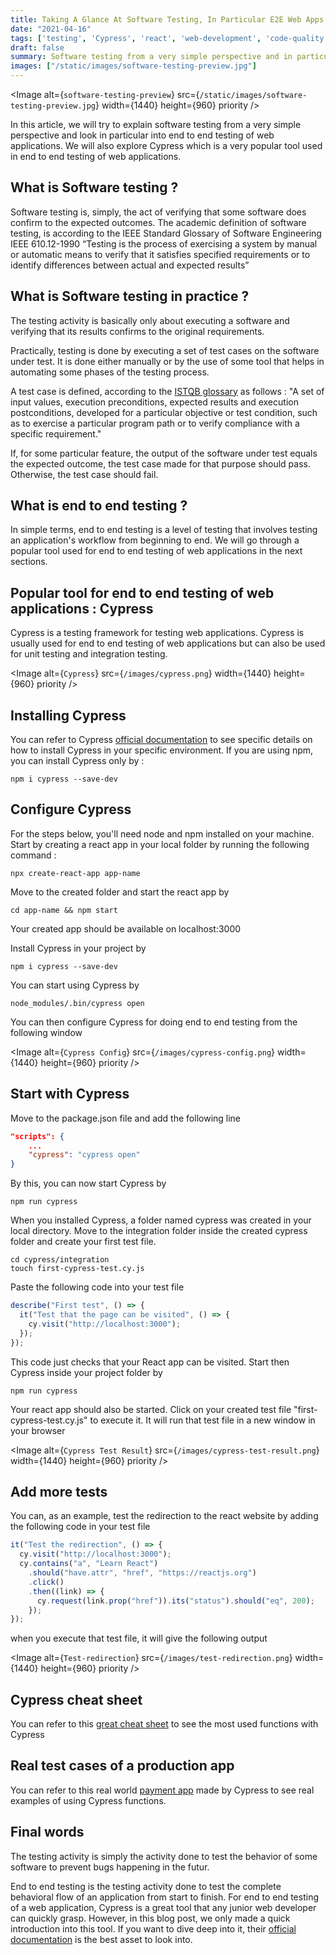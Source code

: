 ```yaml
---
title: Taking A Glance At Software Testing, In Particular E2E Web Apps Testing
date: "2021-04-16"
tags: ['testing', 'Cypress', 'react', 'web-development', 'code-quality', 'JavaScript']
draft: false
summary: Software testing from a very simple perspective and in particular, end to end testing for web applications
images: ["/static/images/software-testing-preview.jpg"]
---
```


<Image
  alt={`software-testing-preview`}
  src={`/static/images/software-testing-preview.jpg`}
  width={1440}
  height={960}
  priority
/>

In this article, we will try to explain software testing from a very simple perspective and look in particular into end to end testing of web applications. We will also explore Cypress which is a very popular tool used in end to end testing of web applications.

## What is Software testing ?

Software testing is, simply, the act of verifying that some software does confirm to the expected outcomes.
The academic definition of software testing, is according to the IEEE Standard Glossary of Software Engineering IEEE 610.12-1990 “Testing is the process of exercising a system by manual or automatic means to verify that it satisfies specified requirements or to identify differences between actual and expected results”

## What is Software testing in practice ?

The testing activity is basically only about executing a software and verifying that its results confirms to the original requirements.

Practically, testing is done by executing a set of test cases on the software under test. It is done either manually or by the use of some tool that helps in automating some phases of the testing process.

A test case is defined, according to the [ISTQB glossary](https://glossary.istqb.org/en/term/test-case-3) as follows : "A set of input values, execution preconditions, expected results and execution postconditions, developed for a particular objective or test condition, such as to exercise a particular program path or to verify compliance with a specific requirement."

If, for some particular feature, the output of the software under test equals the expected outcome, the test case made for that purpose should pass. Otherwise, the test case should fail.

## What is end to end testing ?

In simple terms, end to end testing is a level of testing that involves testing an application's workflow from beginning to end. We will go through a popular tool used for end to end testing of web applications in the next sections.

## Popular tool for end to end testing of web applications : Cypress

Cypress is a testing framework for testing web applications. Cypress is usually used for end to end testing of web applications but can also be used for unit testing and integration testing.

<Image
  alt={`Cypress`}
  src={`/images/cypress.png`}
  width={1440}
  height={960}
  priority
/>

## Installing Cypress

You can refer to Cypress [official documentation](https://docs.cypress.io/guides/getting-started/installing-cypress#Installing) to see specific details on how to install Cypress in your specific environment.
If you are using npm, you can install Cypress only by :

```text
npm i cypress --save-dev
```

## Configure Cypress

For the steps below, you'll need node and npm installed on your machine. Start by creating a react app in your local folder by running the following command :

```text
npx create-react-app app-name
```

Move to the created folder and start the react app by

```text
cd app-name && npm start
```

Your created app should be available on localhost:3000

Install Cypress in your project by

```text
npm i cypress --save-dev
```

You can start using Cypress by

```text
node_modules/.bin/cypress open
```

You can then configure Cypress for doing end to end testing from the following window

<Image
  alt={`Cypress Config`}
  src={`/images/cypress-config.png`}
  width={1440}
  height={960}
  priority
/>

## Start with Cypress

Move to the package.json file and add the following line

```json
"scripts": {
    ...
    "cypress": "cypress open"
}
```

By this, you can now start Cypress by

```text
npm run cypress
```

When you installed Cypress, a folder named cypress was created in your local directory.
Move to the integration folder inside the created cypress folder and create your first test file.

```text
cd cypress/integration
touch first-cypress-test.cy.js
```

Paste the following code into your test file

```javascript
describe("First test", () => {
  it("Test that the page can be visited", () => {
    cy.visit("http://localhost:3000");
  });
});
```

This code just checks that your React app can be visited. Start then Cypress inside your project folder by

```text
npm run cypress
```

Your react app should also be started. Click on your created test file "first-cypress-test.cy.js" to execute it. It will run that test file in a new window in your browser

<Image
  alt={`Cypress Test Result`}
  src={`/images/cypress-test-result.png`}
  width={1440}
  height={960}
  priority
/>

## Add more tests

You can, as an example, test the redirection to the react website by adding the following code in your test file

```javascript
it("Test the redirection", () => {
  cy.visit("http://localhost:3000");
  cy.contains("a", "Learn React")
    .should("have.attr", "href", "https://reactjs.org")
    .click()
    .then((link) => {
      cy.request(link.prop("href")).its("status").should("eq", 200);
    });
});
```

when you execute that test file, it will give the following output

<Image
  alt={`Test-redirection`}
  src={`/images/test-redirection.png`}
  width={1440}
  height={960}
  priority
/>

## Cypress cheat sheet

You can refer to this [great cheat sheet](https://cheatography.com/aiqbal/cheat-sheets/cypress-io/) to see the most used functions with Cypress

## Real test cases of a production app

You can refer to this real world [payment app](https://github.com/cypress-io/cypress-realworld-app/tree/develop/cypress/tests) made by Cypress to see real examples of using Cypress functions.

## Final words

The testing activity is simply the activity done to test the behavior of some software to prevent bugs happening in the futur.

End to end testing is the testing activity done to test the complete behavioral flow of an application from start to finish. For end to end testing of a web application, Cypress is a great tool that any junior web developer can quickly grasp.
However, in this blog post, we only made a quick introduction into this tool. If you want to dive deep into it, their [official documentation](https://docs.cypress.io/) is the best asset to look into.
